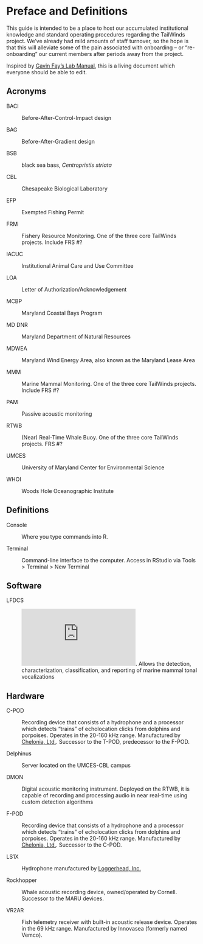 # Preface and Definitions {.unnumbered}

This guide is intended to be a place to host our accumulated institutional knowledge and standard operating procedures regarding the TailWinds project. We've already had mild amounts of staff turnover, so the hope is that this will alleviate some of the pain associated with onboarding -- or "re-onboarding" our current members after periods away from the project.

Inspired by [Gavin Fay's Lab Manual](https://thefaylab.github.io/lab-manual/), this is a living document which everyone should be able to edit.

## Acronyms

BACI

:   Before-After-Control-Impact design

BAG

:   Before-After-Gradient design

BSB

:   black sea bass, *Centropristis striata*

CBL

:   Chesapeake Biological Laboratory

EFP

:   Exempted Fishing Permit

FRM

:   Fishery Resource Monitoring. One of the three core TailWinds projects. Include FRS #?

IACUC

:   Institutional Animal Care and Use Committee

LOA

:   Letter of Authorization/Acknowledgement

MCBP

:   Maryland Coastal Bays Program

MD DNR

:   Maryland Department of Natural Resources

MDWEA

:   Maryland Wind Energy Area, also known as the Maryland Lease Area

MMM

:   Marine Mammal Monitoring. One of the three core TailWinds projects. Include FRS #?

PAM

:   Passive acoustic monitoring

RTWB

:   (Near) Real-Time Whale Buoy. One of the three core TailWinds projects. FRS #?

UMCES

:   University of Maryland Center for Environmental Science

WHOI

:   Woods Hole Oceanographic Institute

## Definitions

Console

:   Where you type commands into R.

Terminal

:   Command-line interface to the computer. Access in RStudio via Tools \> Terminal \> New Terminal

## Software

LFDCS

:   ![Low-frequency detection and classification system software](http://dcs.whoi.edu/resources/LFDCS%20Reference%20Guide%20-%20Version%201.3.pdf). Allows the detection, characterization, classification, and reporting of marine mammal tonal vocalizations

## Hardware

C-POD

:   Recording device that consists of a hydrophone and a processor which detects "trains" of echolocation clicks from dolphins and porpoises. Operates in the 20-160 kHz range. Manufactured by [Chelonia, Ltd.](www.chelonia.co.uk). Successor to the T-POD, predecessor to the F-POD.

Delphinus

:   Server located on the UMCES-CBL campus

DMON

:   Digital acoustic monitoring instrument. Deployed on the RTWB, it is capable of recording and processing audio in near real-time using custom detection algorithms

F-POD

:   Recording device that consists of a hydrophone and a processor which detects "trains" of echolocation clicks from dolphins and porpoises. Operates in the 20-160 kHz range. Manufactured by [Chelonia, Ltd.](www.chelonia.co.uk). Successor to the C-POD.

LS1X

:   Hydrophone manufactured by [Loggerhead, Inc.](https://www.loggerhead.com/ls-recorder)

Rockhopper

:   Whale acoustic recording device, owned/operated by Cornell. Successor to the MARU devices.

VR2AR

:   Fish telemetry receiver with built-in acoustic release device. Operates in the 69 kHz range. Manufactured by Innovasea (formerly named Vemco).
